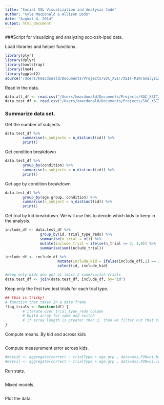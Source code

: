 ```yaml
---
title: "Social XSL Visualization and Analysis Code"
author: "Kyle MacDonald & Allison Dods"
date: "August 4, 2014"
output: html_document
---
```


###Script for visualizing and analyzing soc-xsit-ipad data.

Load libraries and helper functions.
```r
library(plyr)
library(dplyr)
library(bootstrap)
library(lme4)
library(ggplot2)
source("/Users/kmacdonald/Documents/Projects/SOC_XSIT/XSIT-MIN/analysis/Ranalysis/useful.R")
```

Read in the data. 

```r
data.all_df <- read.csv("/Users/kmacdonald/Documents/Projects/SOC_XSIT/processed_data/child/soc-xsit-ipad-alldata.csv")
data.test_df <- read.csv("/Users/kmacdonald/Documents/Projects/SOC_XSIT/processed_data/child/soc-xsit-ipad-testdata.csv")
```

### Summarize data set. 

Get the number of subjects 
```r
data.test_df %>%
        summarise(n_subjects = n_distinct(id)) %>%
        print()
```
Get condition breakdown
```r
data.test_df %>%
        group_by(condition) %>%
        summarise(n_subjects = n_distinct(id)) %>%
        print()
```
Get age by condition breakdown
```r
data.test_df %>%
        group_by(age.group, condition) %>%
        summarise(n_subject = n_distinct(id)) %>%
        print()
```
Get trial by kid breakdown. We will use this to decide which kids to keep
in the analysis. 
```r
include_df <- data.test_df %>%
                group_by(id, trial_type_redo) %>%
                summarise(n_trial = n()) %>%
                mutate(include_trial = ifelse(n_trial >= 2, 1,0)) %>%
                summarise(sum(include_trial))

include_df <- include_df %>% 
                        mutate(include_kid = ifelse(include_df[,2] == 2, 1,0)) %>%
                        select(id, include_kid)

#Keep only kids who got at least 2 same/switch trials
data.test_df <- join(data.test_df, include_df, by="id")
```
Keep only the first two test trials for each trial type.
```r
## this is tricky!
# function that takes in a data frame
flag_trials <- function(df) {
        # iterate over trial_type_redo column
        # build array for same and switch
        # if array length is greater than 2, then we filter out that trial
}


```

Compute means. By kid and across kids

```r

```

Compute measurement error across kids.

```r
#ms$cih <- aggregate(correct ~ trialType + age.grp , data=mss,FUN=ci.high)$correct
#ms$cil <- aggregate(correct ~ trialType + age.grp , data=mss,FUN=ci.low)$correct
```

Run stats.

```r

```

Mixed models.

```r


```

Plot the data.

```r

```
